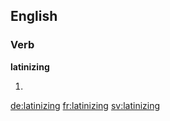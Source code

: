 ==English==

===Verb===
'''latinizing'''

# {{present participle of|latinize}}

[[de:latinizing]]
[[fr:latinizing]]
[[sv:latinizing]]
